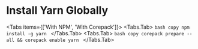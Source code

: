
# Install Yarn Globally

<Tabs items={['With NPM', 'With Corepack']}>
  <Tabs.Tab>
    ```bash copy
    npm install -g yarn
    ```
  </Tabs.Tab>
  <Tabs.Tab>
    ```bash copy
    corepack prepare --all && corepack enable yarn
    ```
  </Tabs.Tab>
</Tabs>
